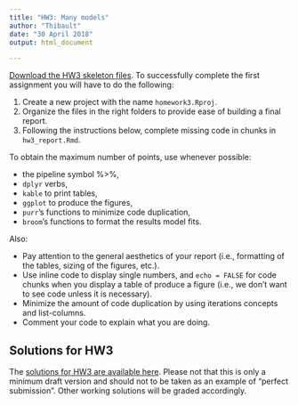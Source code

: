 ```yaml
---
title: "HW3: Many models"
author: "Thibault"
date: "30 April 2018"
output: html_document

---
```


[Download the HW3 skeleton files](https://raw.githubusercontent.com/tvatter/dsfba_2018/master/data/dsfba_homework3_skeleton.zip). To successfully complete the first assignment you
will have to do the following:

1. Create a new project with the name `homework3.Rproj`.
2. Organize the files in the right folders to provide ease of building a final report.
3. Following the instructions below, complete missing code in chunks in `hw3_report.Rmd`. 

To obtain the maximum number of points, use whenever possible:

* the pipeline symbol %>%,
* `dplyr` verbs,
* `kable` to print tables,
* `ggplot` to produce the figures,
* `purr`'s functions to minimize code duplication,
* `broom`'s functions to format the results model fits.

Also: 

* Pay attention to the general aesthetics of your report (i.e., formatting of 
the tables, sizing of the figures, etc.). 
* Use inline code to display single numbers, and `echo = FALSE` for code chunks when you display 
a table of produce a figure (i.e., we don't want to see code unless it is necessary).
* Minimize the amount of code duplication by using iterations concepts and list-columns.
* Comment your code to explain what you are doing.

## Solutions for HW3

The [solutions for HW3 are available here](https://raw.githubusercontent.com/tvatter/dsfba_2018/master/data/dsfba_homework3_solution.zip).
Please not that this is only a minimum draft version and should not to be taken as an example of "perfect submission". 
Other working solutions will be graded accordingly. 

